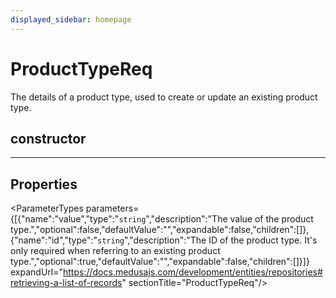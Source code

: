 ```yaml
---
displayed_sidebar: homepage
---
```



# ProductTypeReq

The details of a product type, used to create or update an existing product type.

## constructor

___

## Properties

<ParameterTypes parameters={[{"name":"value","type":"`string`","description":"The value of the product type.","optional":false,"defaultValue":"","expandable":false,"children":[]},{"name":"id","type":"`string`","description":"The ID of the product type. It's only required when referring to an existing product type.","optional":true,"defaultValue":"","expandable":false,"children":[]}]} expandUrl="https://docs.medusajs.com/development/entities/repositories#retrieving-a-list-of-records" sectionTitle="ProductTypeReq"/>
